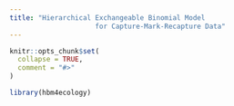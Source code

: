 ```yaml
---
title: "Hierarchical Exchangeable Binomial Model
                     for Capture-Mark-Recapture Data"
---
```


```r
knitr::opts_chunk$set(
  collapse = TRUE,
  comment = "#>"
)
```

```r
library(hbm4ecology)
```
